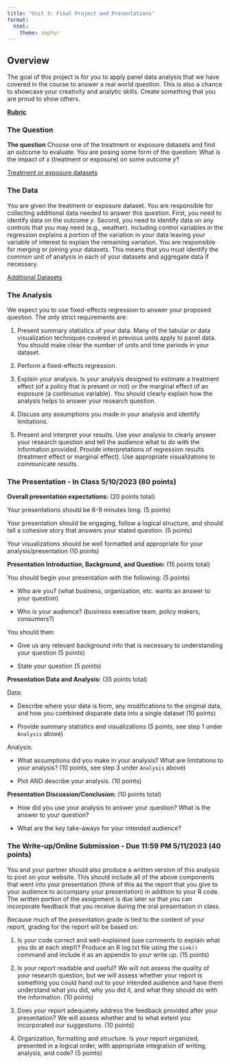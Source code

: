 ```yaml
---
title: "Unit 3: Final Project and Presentations"
format: 
  html:
    theme: zephyr
---
```


## Overview
<!--
The goal of this project is for you to gain experience with fixed-effects panel regression with an emphasis on causal inference. This is also a chance to showcase your creativity and analytical skills. Create something that you are proud to show others.
-->

The goal of this project is for you to apply panel data analysis that we have covered in the course to answer a real world question. This is also a chance to showcase your creativity and analytic skills. Create something that you are proud to show others.

[**Rubric**](project_3_rubric.html)


### The Question

**The question** Choose one of the treatment or exposure datasets and find an outcome to evaluate.  You are posing some form of the question: What is the impact of $x$ (treatment or exposure) on some outcome $y$?

[Treatment or exposure datasets](https://colostate-my.sharepoint.com/:f:/g/personal/jbayham_colostate_edu/Ene2gKXT9QBMr5Zb383dEeYBmvLFvFZR6PTwxUcGNza_0g?e=gwtVHm)

### The Data

You are given the treatment or exposure dataset. You are responsible for collecting additional data needed to answer this question. First, you need to identify data on the outcome $y$. Second, you need to identify data on any controls that you may need (e.g., weather).  Including control variables in the regression explains a portion of the variation in your data leaving your variable of interest to explain the remaining variation. You are responsible for merging or joining your datasets. This means that you must identify the common unit of analysis in each of your datasets and aggregate data if necessary.

[Additional Datasets](https://colostate-my.sharepoint.com/:f:/g/personal/jbayham_colostate_edu/EsuPJcqiDPZFu0qJ-JONVLcB1gnp08EAm2LuTPAHVz2yqA?e=IsLJkA)


### The Analysis

We expect you to use fixed-effects regression to answer your proposed question. The only strict requirements are: 

1. Present summary statistics of your data. Many of the tabular or data visualization techniques covered in previous units apply to panel data.  You should make clear the number of units and time periods in your dataset. 

2. Perform a fixed-effects regression.

3. Explain your analysis. Is your analysis designed to estimate a treatment effect (of a policy that is present or not) or the marginal effect of an exposure (a continuous variable). You should clearly explain how the analysis helps to answer your research question.

4. Discuss any assumptions you made in your analysis and identify limitations.

5. Present and interpret your results. Use your analysis to clearly answer your research question and tell the audience what to do with the information provided. Provide interpretations of regression results (treatment effect or marginal effect). Use appropriate visualizations to communicate results.

### The Presentation - In Class 5/10/2023 (80 points)

**Overall presentation expectations:** (20 points total)

Your presentations should be 6-9 minutes long. (5 points)

Your presentation should be engaging, follow a logical structure, and should tell a cohesive story that answers your stated question. (5 points)

Your visualizations should be well formatted and appropriate for your analysis/presentation (10 points)

**Presentation Introduction, Background, and Question:** (15 points total)

You should begin your presentation with the following: (5 points)

- Who are you? (what business, organization, etc. wants an answer to your question) 

- Who is your audience? (business executive team, policy makers, consumers?) 

You should then: 

- Give us any relevant background info that is necessary to understanding your question (5 points)

- State your question (5 points)

**Presentation Data and Analysis:** (35 points total)

Data: 

- Describe where your data is from, any modifications to the original data, and how you combined disparate data into a single dataset (10 points)

- Provide summary statistics and visualizations (5 points, see step 1 under `Analysis` above)

Analysis:

- What assumptions did you make in your analysis?  What are limitations to your analysis? (10 points, see step 3 under `Analysis` above)

- Plot AND describe your analysis. (10 points)

**Presentation Discussion/Conclusion:** (10 points total)

- How did you use your analysis to answer your question? What is the answer to your question?

- What are the key take-aways for your intended audience?


### The Write-up/Online Submission - Due 11:59 PM 5/11/2023 (40 points)

You and your partner should also produce a written version of this analysis to post on your website. This should include all of the above components that went into your presentation (think of this as the report that you give to your audience to accompany your presentation) in addition to your R code. The written portion of the assignment is due later so that you can incorporate feedback that you receive during the oral presentation in class.

Because much of the presentation grade is tied to the content of your report, grading for the report will be based on: 

1. Is your code correct and well-explained (use comments to explain what you do at each step!)? Produce an R log.txt file using the `sink()` command and include it as an appendix to your write up. (15 points)

2. Is your report readable and useful? We will not assess the quality of your research question, but we will assess whether your report is something you could hand out to your intended audience and have them understand what you did, why you did it, and what they should do with the information. (10 points)

3. Does your report adequately address the feedback provided after your presentation? We will assess whether and to what extent you incorporated our suggestions. (10 points)

3. Organization, formatting and structure. Is your report organized, presented in a logical order, with appropriate integration of writing, analysis, and code? (5 points)

